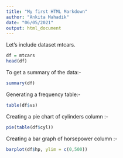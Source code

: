 ```yaml
---
title: "My first HTML Markdown"
author: "Ankita Mahadik"
date: "06/05/2021"
output: html_document
---
```

Let's include dataset mtcars.

```r
df = mtcars
head(df)
```

To get a summary of the data:-

```r
summary(df)

```

Generating a frequency table:-

```r
table(df$vs)
```


Creating a pie chart of cylinders column :-

```r
pie(table(df$cyl))

```

Creating a bar graph of horsepower column :-

```r
barplot(df$hp, ylim = c(0,500))
```

